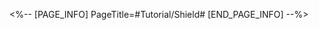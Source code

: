 <%-- [PAGE_INFO]
PageTitle=#Tutorial/Shield#
[END_PAGE_INFO] --%>
{{Tutorial
|sort      = 111801
|title     = Shield
|subtitle  = 
|type      = Battle
|about     = 
|image1    = Tutorial Shield 1.png{{subst:void|<!--$UPLOAD:<<SpriteOutput/TutorialPic/TutorialPage_111801.png>-<Tutorial Shield 1.png>-<Tutorial Files>>-->}}
|text1     = {{Color|h|nobold=1|Shield}} can take DMG in place of HP, {{Color|h|nobold=1|Shield Effect}} refers to the maximum DMG value that can be absorbed by the current Shield.
|image2    = Tutorial Shield 2.png{{subst:void|<!--$UPLOAD:<<SpriteOutput/TutorialPic/TutorialPage_111802.png>-<Tutorial Shield 2.png>-<Tutorial Files>>-->}}
|text2     = The displayed {{Color|h|nobold=1|Shield}} length corresponds to the percentage of the character's {{Color|h|nobold=1|Max HP}} that the remaining {{Color|h|nobold=1|Shield Effect}} represents.
}}